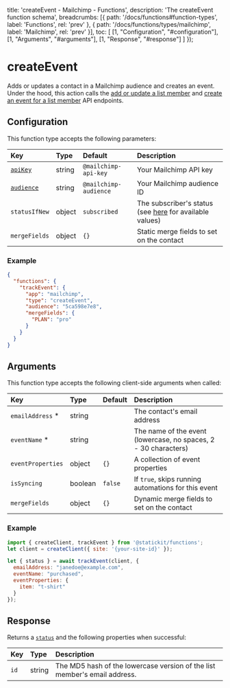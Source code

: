
  title: 'createEvent - Mailchimp - Functions',
  description: 'The createEvent function schema',
  breadcrumbs: [{
    path: '/docs/functions#function-types',
    label: 'Functions',
    rel: 'prev'
  },
  {
    path: '/docs/functions/types/mailchimp',
    label: 'Mailchimp',
    rel: 'prev'
  }],
  toc: [
    [1, "Configuration", "#configuration"],
    [1, "Arguments", "#arguments"],
    [1, "Response", "#response"]
  ]
});

# createEvent

Adds or updates a contact in a Mailchimp audience and creates an event. Under the hood, this action calls the [add or update a list member](https://mailchimp.com/developer/reference/lists/list-members/#put_/lists/-list_id-/members/-subscriber_hash-) and [create an event for a list member](https://mailchimp.com/developer/reference/lists/list-members/list-member-events/) API endpoints.

## Configuration

This function type accepts the following parameters:

| Key                        | Type                     | Default                        | Description                                                  |
| :------------------------- | :----------------------- | :----------------------------- | :----------------------------------------------------------- |
| [`apiKey`](/docs/functions/types/mailchimp#api-key)       | string                   | `@mailchimp-api-key`           | Your Mailchimp API key                                       |
| [`audience`](/docs/functions/types/mailchimp#audience-id)    | string                   | `@mailchimp-audience`          | Your Mailchimp audience ID                                   |
| `statusIfNew`              | object                   | `subscribed`                   | The subscriber's status (see [here](https://mailchimp.com/developer/reference/lists/list-members/#put_/lists/-list_id-/members/-subscriber_hash-) for available values)                          |
| `mergeFields`              | object                   | `{}`                           | Static merge fields to set on the contact                    |

### Example

```json
{
  "functions": {
    "trackEvent": {
      "app": "mailchimp",
      "type": "createEvent",
      "audience": "5ca598e7e8",
      "mergeFields": {
        "PLAN": "pro"
      }
    }
  }
}
```

## Arguments

This function type accepts the following client-side arguments when called:

| Key                        | Type                     | Default                        | Description                                                  |
| :------------------------- | :----------------------- | :----------------------------- | :----------------------------------------------------------- |
| `emailAddress` *           | string                   |                                | The contact's email address                                  |
| `eventName` *              | string                   |                                | The name of the event (lowercase, no spaces, 2 - 30 characters) |
| `eventProperties`          | object                   | `{}`                           | A collection of event properties                             |
| `isSyncing`                | boolean                  | `false`                        | If `true`, skips running automations for this event          |
| `mergeFields`              | object                   | `{}`                           | Dynamic merge fields to set on the contact                   |

### Example

```js
import { createClient, trackEvent } from '@statickit/functions';
let client = createClient({ site: '{your-site-id}' });

let { status } = await trackEvent(client, {
  emailAddress: "janedoe@example.com",
  eventName: "purchased",
  eventProperties: {
    item: "t-shirt"
  }
});
```

## Response

Returns a [`status`](/docs/functions#responses) and the following properties when successful:

| Key                        | Type                     |  Description                                                 |
| :------------------------- | :----------------------- | :----------------------------------------------------------- |
| `id`                       | string                   | The MD5 hash of the lowercase version of the list member's email address. |
